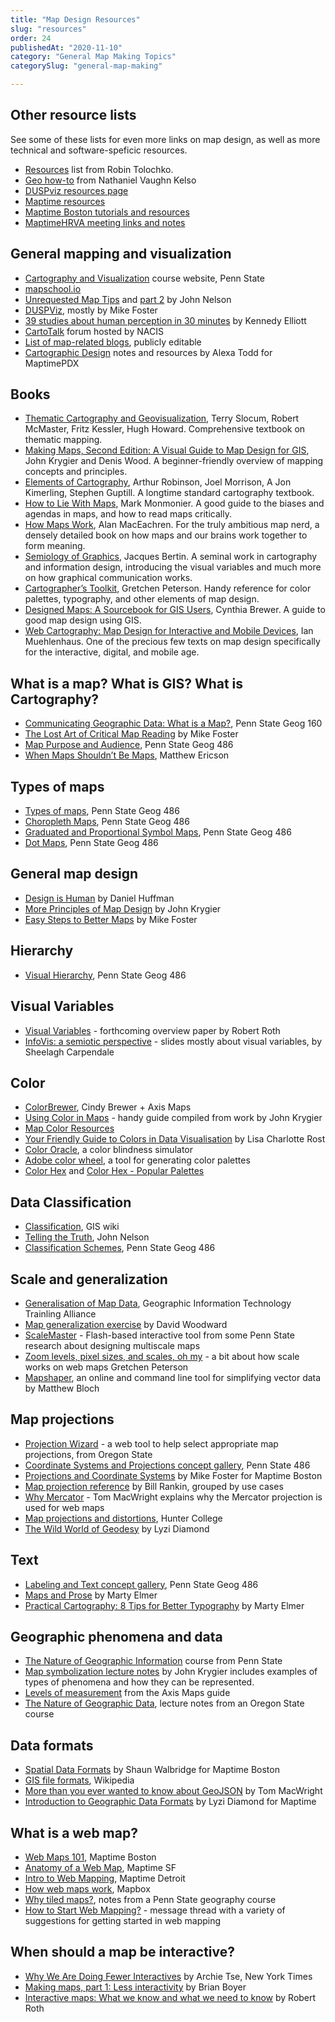 ```yaml
---
title: "Map Design Resources"
slug: "resources"
order: 24
publishedAt: "2020-11-10"
category: "General Map Making Topics"
categorySlug: "general-map-making"

---
```

## Other resource lists

See some of these lists for even more links on map design, as well as more technical and software-speficic resources.

-   [Resources](https://github.com/tolomaps/resources) list from Robin Tolochko.
-   [Geo how-to](https://github.com/nvkelso/geo-how-to) from Nathaniel Vaughn Kelso
-   [DUSPviz resources page](http://duspviz.mit.edu/resources/)
-   [Maptime resources](http://maptime.io/lessons-resources/)
-   [Maptime Boston tutorials and resources](http://maptimeboston.github.io/resources)
-   [MaptimeHRVA meeting links and notes](https://github.com/maptime/hrva/blob/master/meetings.md)

## General mapping and visualization

-   [Cartography and Visualization](https://www.e-education.psu.edu/geog486/) course website, Penn State
-   [mapschool.io](http://mapschool.io/)
-   [Unrequested Map Tips](http://uxblog.idvsolutions.com/2013/10/20-unrequested-map-tips-part-1.html) and [part 2](http://uxblog.idvsolutions.com/2013/11/20-unrequested-map-tips-part-2.html) by John Nelson
-   [DUSPViz](http://duspviz.mit.edu/), mostly by Mike Foster
-   [39 studies about human perception in 30 minutes](https://medium.com/@kennelliott/39-studies-about-human-perception-in-30-minutes-4728f9e31a73#.aqnpiksuu) by Kennedy Elliott
-   [CartoTalk](http://www.cartotalk.com/) forum hosted by NACIS
-   [List of map-related blogs](https://docs.google.com/document/d/1pjrX7F3w9X1987aAtSvR88aa_UM9YnMfxmr5qDUi6Pc/edit?usp=sharing), publicly editable
-   [Cartographic Design](https://github.com/maptime/portland/blob/gh-pages/tutorials/Cartographic-Design-Notes-and-Resources-by-Alexa-Todd.md) notes and resources by Alexa Todd for MaptimePDX

## Books

-   [Thematic Cartography and Geovisualization](http://www.amazon.com/Thematic-Cartography-Geovisualization-3rd-Edition/dp/0132298341), Terry Slocum, Robert McMaster, Fritz Kessler, Hugh Howard. Comprehensive textbook on thematic mapping.
-   [Making Maps, Second Edition: A Visual Guide to Map Design for GIS](http://www.amazon.com/Making-Maps-Second-Edition-Visual/dp/1609181662), John Krygier and Denis Wood. A beginner-friendly overview of mapping concepts and principles.
-   [Elements of Cartography](http://www.amazon.com/Elements-Cartography-Arthur-H-Robinson/dp/0471555797), Arthur Robinson, Joel Morrison, A Jon Kimerling, Stephen Guptill. A longtime standard cartography textbook.
-   [How to Lie With Maps](http://www.amazon.com/How-Lie-Maps-2nd-Edition/dp/0226534219), Mark Monmonier. A good guide to the biases and agendas in maps, and how to read maps critically.
-   [How Maps Work](http://www.amazon.com/How-Maps-Work-Representation-Visualization/dp/157230040X), Alan MacEachren. For the truly ambitious map nerd, a densely detailed book on how maps and our brains work together to form meaning.
-   [Semiology of Graphics](http://www.amazon.com/Semiology-Graphics-Diagrams-Networks-Maps/dp/1589482611), Jacques Bertin. A seminal work in cartography and information design, introducing the visual variables and much more on how graphical communication works.
-   [Cartographer’s Toolkit](http://gretchenpeterson.com/cartographers-toolkit.php), Gretchen Peterson. Handy reference for color palettes, typography, and other elements of map design.
-   [Designed Maps: A Sourcebook for GIS Users](http://www.amazon.com/Designed-Maps-Sourcebook-GIS-Users/dp/1589481607), Cynthia Brewer. A guide to good map design using GIS.
-   [Web Cartography: Map Design for Interactive and Mobile Devices](http://www.amazon.com/Web-Cartography-Design-Interactive-Devices/dp/1439876223), Ian Muehlenhaus. One of the precious few texts on map design specifically for the interactive, digital, and mobile age.

## What is a map? What is GIS? What is Cartography?

-   [Communicating Geographic Data: What is a Map?](https://www.e-education.psu.edu/geog160/node/1907), Penn State Geog 160
-   [The Lost Art of Critical Map Reading](http://www.graphicarto.com/the-lost-art-of-critical-map-reading/) by Mike Foster
-   [Map Purpose and Audience](https://www.e-education.psu.edu/geog486/l1_p5.html), Penn State Geog 486
-   [When Maps Shouldn’t Be Maps](http://www.ericson.net/content/2011/10/when-maps-shouldnt-be-maps/), Matthew Ericson

## Types of maps

-   [Types of maps](https://www.e-education.psu.edu/geog486/node/1848), Penn State Geog 486
-   [Choropleth Maps](https://www.e-education.psu.edu/geog486/node/1864), Penn State Geog 486
-   [Graduated and Proportional Symbol Maps](https://www.e-education.psu.edu/geog486/node/1869), Penn State Geog 486
-   [Dot Maps](https://www.e-education.psu.edu/geog486/node/1870), Penn State Geog 486

## General map design

-   [Design is Human](https://somethingaboutmaps.wordpress.com/2015/05/19/design-is-human/) by Daniel Huffman
-   [More Principles of Map Design](https://makingmaps.net/2008/02/05/more-principles-of-map-design/) by John Krygier
-   [Easy Steps to Better Maps](http://duspviz.mit.edu/tutorials/making-better-maps/) by Mike Foster

## Hierarchy

-   [Visual Hierarchy](https://www.e-education.psu.edu/geog486/node/1858), Penn State Geog 486

## Visual Variables

-   [Visual Variables](https://www.geography.wisc.edu/faculty/roth/publications/Roth_2015_EG.pdf) - forthcoming overview paper by Robert Roth
-   [InfoVis: a semiotic perspective](http://innovis.cpsc.ucalgary.ca/innovis/uploads/Courses/InfoVisTutorial2010/infovisf10-wk2-bertin-v3.pdf) - slides mostly about visual variables, by Sheelagh Carpendale

## Color

-   [ColorBrewer](http://colorbrewer.org/), Cindy Brewer + Axis Maps
-   [Using Color in Maps](http://visual.ly/using-color-maps) - handy guide compiled from work by John Krygier
-   [Map Color Resources](https://makingmaps.net/2007/07/16/map-color-resources/)
-   [Your Friendly Guide to Colors in Data Visualisation](http://lisacharlotterost.github.io/2016/04/22/Colors-for-DataVis/) by Lisa Charlotte Rost
-   [Color Oracle](http://colororacle.org/), a color blindness simulator
-   [Adobe color wheel](https://color.adobe.com/create/color-wheel/), a tool for generating color palettes
-   [Color Hex](http://www.color-hex.com/) and [Color Hex - Popular Palettes](http://www.color-hex.com/color-palettes/)

## Data Classification

-   [Classification](http://wiki.gis.com/wiki/index.php/Classification), GIS wiki
-   [Telling the Truth](http://uxblog.idvsolutions.com/2011/10/telling-truth.html), John Nelson
-   [Classification Schemes](https://www.e-education.psu.edu/geog486/node/1865), Penn State Geog 486

## Scale and generalization

-   [Generalisation of Map Data](http://www.gitta.info/Generalisati/en/html/index.html), Geographic Information Technology Trainling Alliance
-   [Map generalization exercise](https://www.dropbox.com/s/0i14zc7yjohazq8/map_generalization_woodward.png?dl=0) by David Woodward
-   [ScaleMaster](http://www.personal.psu.edu/mzs114/ScaleMaster/ScaleMasterv0.html) - Flash-based interactive tool from some Penn State research about designing multiscale maps
-   [Zoom levels, pixel sizes, and scales, oh my](http://www.gretchenpeterson.com/blog/archives/3260) - a bit about how scale works on web maps Gretchen Peterson
-   [Mapshaper](http://mapshaper.org/), an online and command line tool for simplifying vector data by Matthew Bloch

## Map projections

-   [Projection Wizard](http://projectionwizard.org/) - a web tool to help select appropriate map projections, from Oregon State
-   [Coordinate Systems and Projections concept gallery](https://www.e-education.psu.edu/geog486/l7_p9.html), Penn State 486
-   [Projections and Coordinate Systems](http://mjfoster83.github.io/projections/index.html#/) by Mike Foster for Maptime Boston
-   [Map projection reference](http://www.radicalcartography.net/?projectionref) by Bill Rankin, grouped by use cases
-   [Why Mercator](https://gist.github.com/tmcw/a3828827c8490f7e13a9) - Tom MacWright explains why the Mercator projection is used for web maps
-   [Map projections and distortions](http://www.geography.hunter.cuny.edu/~jochen/GTECH361/lectures/lecture04/concepts/Map%20coordinate%20systems/Map%20projections%20and%20distortion.htm), Hunter College
-   [The Wild World of Geodesy](http://lyzidiamond.com/geodesy/#0) by Lyzi Diamond

## Text

-   [Labeling and Text concept gallery](https://www.e-education.psu.edu/geog486/l3_p7.html), Penn State Geog 486
-   [Maps and Prose](http://maphugger.com/post/75374571098/practical-cartography-maps-and-prose) by Marty Elmer
-   [Practical Cartography: 8 Tips for Better Typography](http://maphugger.com/post/28344751603/practical-cartography-8-tips-for-better) by Marty Elmer

## Geographic phenomena and data

-   [The Nature of Geographic Information](https://www.e-education.psu.edu/natureofgeoinfo/) course from Penn State
-   [Map symbolization lecture notes](http://go.owu.edu/~jbkrygie/krygier_html/geog_353/geog_353_lo/geog_353_lo08.html) by John Krygier includes examples of types of phenomena and how they can be represented.
-   [Levels of measurement](/guide/level-of-measurement) from the Axis Maps guide
-   [The Nature of Geographic Data](http://dusk.geo.orst.edu/gis/lec04_05.pdf), lecture notes from an Oregon State course

## Data formats

-   [Spatial Data Formats](https://4326.us/maptime-data-formats/#/) by Shaun Walbridge for Maptime Boston
-   [GIS file formats](https://en.wikipedia.org/wiki/GIS_file_formats), Wikipedia
-   [More than you ever wanted to know about GeoJSON](http://www.macwright.org/2015/03/23/geojson-second-bite.html) by Tom MacWright
-   [Introduction to Geographic Data Formats](http://maptime.io/geodata/) by Lyzi Diamond for Maptime

## What is a web map?

-   [Web Maps 101](https://github.com/maptimeBoston/web-maps-101), Maptime Boston
-   [Anatomy of a Web Map](http://maptime.io/anatomy-of-a-web-map/), Maptime SF
-   [Intro to Web Mapping](https://github.com/maptimedet/intro-web-mapping), Maptime Detroit
-   [How web maps work](https://www.mapbox.com/help/how-web-maps-work/), Mapbox
-   [Why tiled maps?](https://www.e-education.psu.edu/geog585/node/706), notes from a Penn State geography course
-   [How to Start Web Mapping?](http://gis.stackexchange.com/questions/8113/how-to-start-web-mapping) - message thread with a variety of suggestions for getting started in web mapping

## When should a map be interactive?

-   [Why We Are Doing Fewer Interactives](https://github.com/archietse/malofiej-2016/blob/master/tse-malofiej-2016-slides.pdf) by Archie Tse, New York Times
-   [Making maps, part 1: Less interactivity](http://blog.apps.chicagotribune.com/2011/03/08/making-maps-1/) by Brian Boyer
-   [Interactive maps: What we know and what we need to know](http://www.josis.org/index.php/josis/article/viewArticle/105) by Robert Roth
